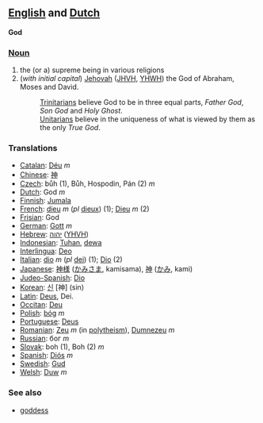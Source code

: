 ==[[English]] and [[Dutch]]==

'''God'''

===[[Noun]]===

#the (or a) supreme being in various religions
# (''with initial capital'') [[Jehovah]] ([[JHVH]], [[YHWH]]) the God of Abraham, Moses and David.
#:[[Trinitarian]]s believe God to be in three equal parts, ''Father God'', ''Son God'' and ''Holy Ghost''.
#:[[Unitarian]]s believe in the uniqueness of what is viewed by them as the only ''True God''.

===Translations===
*[[Catalan]]: [[Déu]] ''m''
*[[Chinese]]: [[神]]
*[[Czech]]: bůh (1), Bůh, Hospodin, Pán (2)  ''m''
*[[Dutch]]: God ''m''
*[[Finnish]]: [[Jumala]]
*[[French]]: [[dieu]] ''m'' (''pl'' [[dieux]]) (1); [[Dieu]] ''m'' (2)
*[[Frisian]]: God
*[[German]]: [[Gott]] ''m''
*[[Hebrew]]: [[יהוה]] ([[YHVH]])
*[[Indonesian]]: [[Tuhan]], [[dewa]]
*[[Interlingua]]: [[Deo]]
*[[Italian]]: [[dio]] ''m'' (''pl'' [[dei]]) (1); [[Dio]] (2)
*[[Japanese]]: [[神様]] ([[かみさま]], kamisama), [[神]] ([[かみ]], kami)
*[[Judeo-Spanish]]: [[Dio]]
*[[Korean]]: [[신]] [神] (sin)
*[[Latin]]: [[Deus]], Dei.
*[[Occitan]]: [[Deu]]
*[[Polish]]: [[bóg]] ''m''
*[[Portuguese]]: [[Deus]]
*[[Romanian]]: [[Zeu]] ''m'' (in [[polytheism]]), [[Dumnezeu]] ''m''
*[[Russian]]: бoг  ''m''
*[[Slovak]]: boh (1), Boh (2)  ''m''
*[[Spanish]]: [[Diós]] ''m''
*[[Swedish]]: [[Gud]]
*[[Welsh]]: [[Duw]] ''m''

===See also===
* [[goddess]]